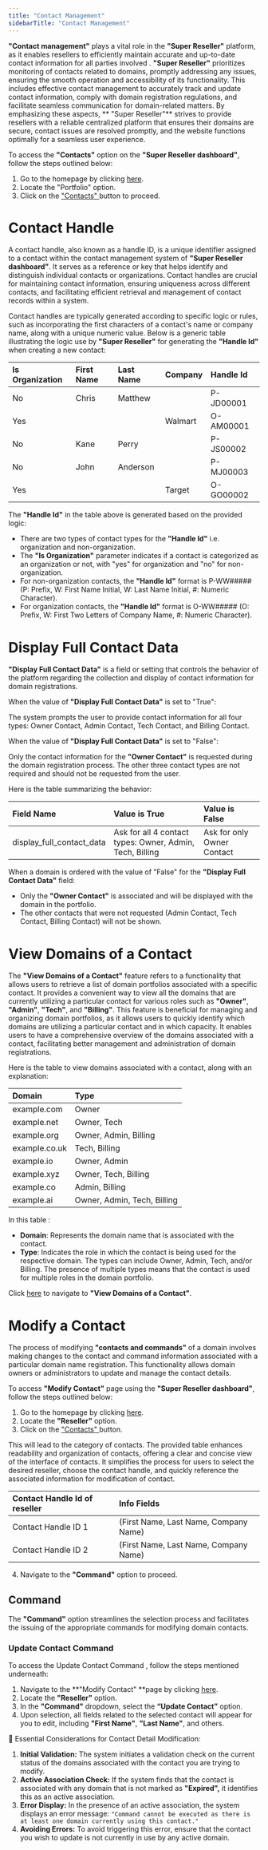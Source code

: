 ```yaml
---
title: "Contact Management"
sidebarTitle: "Contact Management"
---
```


**"Contact management"** plays a vital role in the **"Super Reseller"** platform, as it enables resellers to efficiently maintain accurate and up-to-date contact information for all parties involved . **"Super Reseller"** prioritizes monitoring of contacts related to domains, promptly addressing any issues, ensuring the smooth operation and accessibility of its functionality. This includes effective contact management to accurately track and update contact information, comply with domain registration regulations, and facilitate seamless communication for domain-related matters. By emphasizing these aspects, ** "Super Reseller"** strives to provide resellers with a reliable centralized platform that ensures their domains are secure, contact issues are resolved promptly, and the website functions optimally for a seamless user experience.

To access the **"Contacts"** option on the **"Super Reseller dashboard"**, follow the steps outlined below:

1. Go to the homepage by clicking [here](https://superreseller-qa.nominus.host/).
2. Locate the "Portfolio" option.
3. Click on the ["Contacts" ](https://superreseller-qa.nominus.host/portfolio/contacts/)button to proceed.

# Contact Handle

A contact handle, also known as a handle ID, is a unique identifier assigned to a contact within the contact management system of **"Super Reseller dashboard"**. It serves as a reference or key that helps identify and distinguish individual contacts or organizations.  Contact handles are crucial for maintaining contact information, ensuring uniqueness across different contacts, and facilitating efficient retrieval and management of contact records within a system.

Contact handles are typically generated according to specific logic or rules, such as incorporating the first characters of a contact's name or company name, along with a unique numeric value. Below is a generic table illustrating the logic use by **"Super Reseller"** for generating the **"Handle Id"** when creating a new contact:

| Is Organization | First Name | Last Name | Company | Handle Id |
| :-------------- | :--------- | :-------- | :------ | :-------- |
| No              | Chris      | Matthew   |         | P-JD00001 |
| Yes             |            |           | Walmart | O-AM00001 |
| No              | Kane       | Perry     |         | P-JS00002 |
| No              | John       | Anderson  |         | P-MJ00003 |
| Yes             |            |           | Target  | O-GO00002 |

The **"Handle Id"** in the table above is generated based on the provided logic:

- There are two types of contact types for the **"Handle Id"** i.e. organization and non-organization.
- The **"Is Organization"** parameter indicates if a contact is categorized as an organization or not, with "yes" for organization and "no" for non-organization.
- For non-organization contacts, the **"Handle Id"** format is P-WW##### (P: Prefix, W: First Name Initial, W: Last Name Initial, #: Numeric Character).
- For organization contacts, the **"Handle Id"** format is O-WW##### (O: Prefix, W: First Two Letters of Company Name, #: Numeric Character).

# Display Full Contact Data

**"Display Full Contact Data"** is a field or setting that controls the behavior of the platform regarding the collection and display of contact information for domain registrations. 

When the value of **"Display Full Contact Data"** is set to "True":

The system prompts the user to provide contact information for all four types: Owner Contact, Admin Contact, Tech Contact, and Billing Contact.

When the value of **"Display Full Contact Data"** is set to "False":

Only the contact information for the **"Owner Contact"** is requested during the domain registration process. The other three contact types are not required and should not be requested from the user.

Here is the table summarizing the behavior:

| Field Name                | Value is True                                            | Value is False             |
| :------------------------ | :------------------------------------------------------- | :------------------------- |
| display_full_contact_data | Ask for all 4 contact types: Owner, Admin, Tech, Billing | Ask for only Owner Contact |

When a domain is ordered with the value of "False" for the **"Display Full Contact Data"** field:

- Only the **"Owner Contact"** is associated and will be displayed with the domain in the portfolio.
- The other contacts that were not requested (Admin Contact, Tech Contact, Billing Contact) will not be shown.

# View Domains of a Contact

The **"View Domains of a Contact"** feature refers to a functionality that allows users to retrieve a list of domain portfolios associated with a specific contact. It provides a convenient way to view all the domains that are currently utilizing a particular contact for various roles such as **"Owner"**, **"Admin"**, **"Tech"**, and **"Billing"**. This feature is beneficial for managing and organizing domain portfolios, as it allows users to quickly identify which domains are utilizing a particular contact and in which capacity. It enables users to have a comprehensive overview of the domains associated with a contact, facilitating better management and administration of domain registrations. 

Here is the table to view domains associated with a contact, along with an explanation:

| Domain        | Type                        |
| :------------ | :-------------------------- |
| example.com   | Owner                       |
| example.net   | Owner, Tech                 |
| example.org   | Owner, Admin, Billing       |
| example.co.uk | Tech, Billing               |
| example.io    | Owner, Admin                |
| example.xyz   | Owner, Tech, Billing        |
| example.co    | Admin, Billing              |
| example.ai    | Owner, Admin, Tech, Billing |

In this table : 

- **Domain**: Represents the domain name that is associated with the contact.  
- **Type**: Indicates the role in which the contact is being used for the respective domain. The types can include Owner, Admin, Tech, and/or Billing. The presence of multiple types means that the contact is used for multiple roles in the domain portfolio.

Click [here](https://superreseller-qa.nominus.host/portfolio/contacts/) to navigate to **"View Domains of a Contact"**.

# Modify a Contact

The process of modifying **"contacts and commands"** of a domain involves making changes to the contact and command information associated with a particular domain name registration. This functionality allows domain owners or administrators to update and manage the contact details.

To access **"Modify Contact"** page using the **"Super Reseller dashboard"**, follow the steps outlined below:

1. Go to the homepage by clicking [here](https://superreseller-qa.nominus.host/).
2. Locate the **"Reseller"** option.
3. Click on the ["Contacts" ](https://superreseller-qa.nominus.host/portfolio/contacts/) button.

This will lead to the category of contacts. The provided table enhances readability and organization of contacts, offering a clear and concise view of the interface of contacts. It simplifies the process for users to select the desired reseller, choose the contact handle, and quickly reference the associated information for modification of contact.

| Contact Handle Id of reseller | Info Fields                           |
| :---------------------------- | :------------------------------------ |
| Contact Handle ID 1           | (First Name, Last Name, Company Name) |
| Contact Handle ID 2           | (First Name, Last Name, Company Name) |

4. Navigate to the **"Command"** option to proceed.

## Command

The **"Command"** option streamlines the selection process and facilitates the issuing of the appropriate commands for modifying domain contacts.

### Update Contact Command

To access the Update Contact Command , follow the steps mentioned underneath:

1. Navigate to the **"Modify Contact" **page by clicking [here](https://superreseller-qa.nominus.host/forms/contacts/modify).
2. Locate the **"Reseller"** option.
3. In the **"Command"** dropdown, select the **“Update Contact”** option. 
4. Upon selection, all fields related to the selected contact will appear for you to edit, including **"First Name"**, **"Last Name"**, and others.

<Note>📘 Essential Considerations for Contact Detail Modification:
1. **Initial Validation:** The system initiates a validation check on the current status of the domains associated with the contact you are trying to modify.
2. **Active Association Check:** If the system finds that the contact is associated with any domain that is not marked as **"Expired",** it identifies this as an active association.
3. **Error Display:** In the presence of an active association, the system displays an error message: 
   `"Command cannot be executed as there is at least one domain currently using this contact."`
4. **Avoiding Errors:** To avoid triggering this error, ensure that the contact you wish to update is not currently in use by any active domain.
</Note>